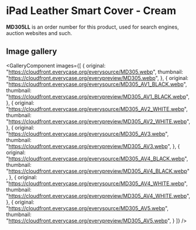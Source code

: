 
# iPad Leather Smart Cover - Cream

<Callout type='info' emoji='👉🏻'>**MD305LL** is an order number for this product, used for search engines, auction websites and such.</Callout>

## Image gallery

<GalleryComponent
    images={[
      {
        original: "https://cloudfront.everycase.org/everysource/MD305.webp",
        thumbnail: "https://cloudfront.everycase.org/everypreview/MD305.webp",
      },
      {
        original: "https://cloudfront.everycase.org/everysource/MD305_AV1_BLACK.webp",
        thumbnail: "https://cloudfront.everycase.org/everypreview/MD305_AV1_BLACK.webp",
      },
      {
        original: "https://cloudfront.everycase.org/everysource/MD305_AV2_WHITE.webp",
        thumbnail: "https://cloudfront.everycase.org/everypreview/MD305_AV2_WHITE.webp",
      },
      {
        original: "https://cloudfront.everycase.org/everysource/MD305_AV3.webp",
        thumbnail: "https://cloudfront.everycase.org/everypreview/MD305_AV3.webp",
      },
      {
        original: "https://cloudfront.everycase.org/everysource/MD305_AV4_BLACK.webp",
        thumbnail: "https://cloudfront.everycase.org/everypreview/MD305_AV4_BLACK.webp",
      },
      {
        original: "https://cloudfront.everycase.org/everysource/MD305_AV4_WHITE.webp",
        thumbnail: "https://cloudfront.everycase.org/everypreview/MD305_AV4_WHITE.webp",
      },
      {
        original: "https://cloudfront.everycase.org/everysource/MD305_AV5.webp",
        thumbnail: "https://cloudfront.everycase.org/everypreview/MD305_AV5.webp",
      }
    ]}
  />
